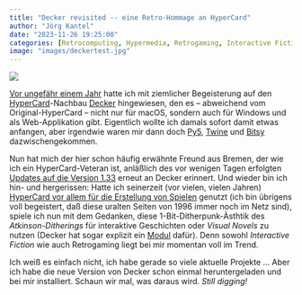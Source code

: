 ```yaml
---
title: "Decker revisited -- eine Retro-Hommage an HyperCard"
author: "Jörg Kantel"
date: "2023-11-26 19:25:00"
categories: [Retrocomputing, Hypermedia, Retrogaming, Interactive Fiction, Decker]
image: "images/deckertest.jpg"
---
```


[![](images/deckertest-b.jpg)](https://www.flickr.com/photos/schockwellenreiter/53357476773/)

[Vor ungefähr einem Jahr](http://blog.schockwellenreiter.de/2022/11/2022110102.html) hatte ich mit ziemlicher Begeisterung auf den [HyperCard](http://cognitiones.kantel-chaos-team.de/programmierung/hypercard.html)-Nachbau [Decker](http://cognitiones.kantel-chaos-team.de/programmierung/decker.html) hingewiesen, den es -- abweichend vom Original-HyperCard -- nicht nur für macOS, sondern auch für Windows und als Web-Applikation gibt. Eigentlich wollte ich damals sofort damit etwas anfangen, aber irgendwie waren mir dann doch [Py5](http://cognitiones.kantel-chaos-team.de/programmierung/creativecoding/processing/py5.html), [Twine](http://cognitiones.kantel-chaos-team.de/multimedia/spieleprogrammierung/twine2.html) und [Bitsy](http://cognitiones.kantel-chaos-team.de/multimedia/spieleprogrammierung/bitsy.html) dazwischengekommen.

Nun hat mich der hier schon häufig erwähnte Freund aus Bremen, der wie ich ein HyperCard-Veteran ist, anläßlich des vor wenigen Tagen erfolgten [Updates auf die Version 1.33](https://internet-janitor.itch.io/decker/devlog/636888/decker-133) erneut an Decker erinnert. Und wieder bin ich hin- und hergerissen: Hatte ich seinerzeit (vor vielen, vielen Jahren) [HyperCard vor allem für die Erstellung von Spielen](http://www.kantel.de/hc/index.html) genutzt (ich bin übrigens voll begeistert, daß diese uralten Seiten von 1996 immer noch im Netz sind), spiele ich nun mit dem Gedanken, diese 1-Bit-Ditherpunk-Ästhtik des *Atkinson-Ditherings* für interaktive Geschichten oder *Visual Novels* zu nutzen (Decker hat sogar explizit ein [Modul](https://beyondloom.com/decker/dialog.html) dafür). Denn sowohl *Interactive Fiction* wie auch Retrogaming liegt bei mir momentan voll im Trend.

Ich weiß es einfach nicht, ich habe gerade so viele aktuelle Projekte&nbsp;… Aber ich habe die neue Version von Decker schon einmal heruntergeladen und bei mir installiert. Schaun wir mal, was daraus wird. *Still digging!*